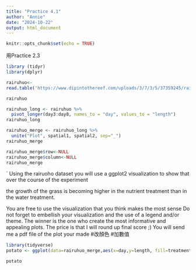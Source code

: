 ```yaml
---
title: "Practice 4.1"
author: "Annie"
date: "2024-10-22"
output: html_document
---
```


```r
knitr::opts_chunk$set(echo = TRUE)
```

用Practice 2.3
```r
library (tidyr)
library(dplyr)
```


```r

rairuhuo<-
read.table('https://www.dipintothereef.com/uploads/3/7/3/5/37359245/rairuoho.txt', header=T, sep='\t') 

rairuhuo

rairuhuo_long <- rairuhuo %>%
  pivot_longer(day3:day8, names_to = "day", values_to = "length")
rairuhuo_long

rairuhuo_merge <- rairuhuo_long %>%
  unite("Plot", spatial1, spatial2, sep="_")
rairuhuo_merge

rairuhuo_merge$row<-NULL
rairuhuo_merge$column<-NULL
rairuhuo_merge
```
`
Using the rairuoho dataset you will use a ggplot2 visualization to show that over the course of the experiment 

the growth of the grass is becoming higher in the nutrient treatment than in the water treatment. 

You are free to use the visualization that you think makes the most sense 
Do not forget to embellish your visualization and the use of a legend and/or theme. 
The winner is the one who create the most informative and appealing plots. The price is that I will round up final score ;) You will send me a pdf file of the plot your made #改顏色
#加數值


```r
library(tidyverse)
potato <- ggplot(data=rairuhuo_merge,aes(x=day,y=length, fill=treatment))+geom_boxplot()+labs(title="Grass Growth:   Nutrient vs Water")+ scale_fill_manual(values=c("#999999", "#E69F00", "#56B4E9"))

potato 



```

